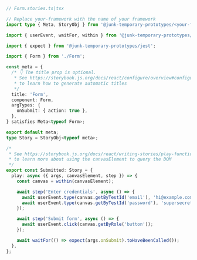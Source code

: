 ```ts
// Form.stories.ts|tsx

// Replace your-framework with the name of your framework
import type { Meta, StoryObj } from '@junk-temporary-prototypes/<your-framework>';

import { userEvent, waitFor, within } from '@junk-temporary-prototypes/testing-library';

import { expect } from '@junk-temporary-prototypes/jest';

import { Form } from './Form';

const meta = {
  /* 👇 The title prop is optional.
   * See https://storybook.js.org/docs/react/configure/overview#configure-story-loading
   * to learn how to generate automatic titles
   */
  title: 'Form',
  component: Form,
  argTypes: {
    onSubmit: { action: true },
  },
} satisfies Meta<typeof Form>;

export default meta;
type Story = StoryObj<typeof meta>;

/*
 * See https://storybook.js.org/docs/react/writing-stories/play-function#working-with-the-canvas
 * to learn more about using the canvasElement to query the DOM
 */
export const Submitted: Story = {
  play: async ({ args, canvasElement, step }) => {
    const canvas = within(canvasElement);

    await step('Enter credentials', async () => {
      await userEvent.type(canvas.getByTestId('email'), 'hi@example.com');
      await userEvent.type(canvas.getByTestId('password'), 'supersecret');
    });

    await step('Submit form', async () => {
      await userEvent.click(canvas.getByRole('button'));
    });

    await waitFor(() => expect(args.onSubmit).toHaveBeenCalled());
  },
};
```
